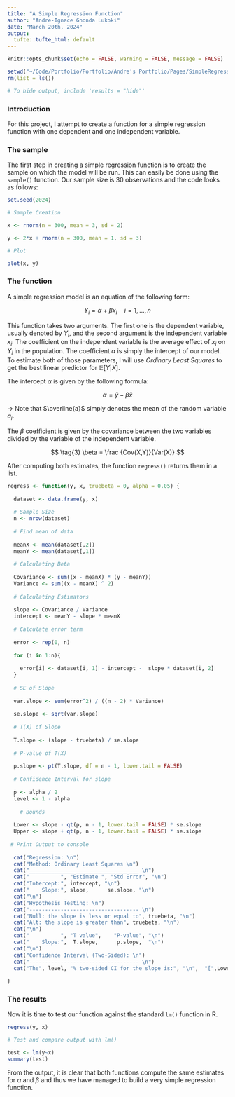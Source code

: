 ```yaml
---
title: "A Simple Regression Function"
author: "Andre-Ignace Ghonda Lukoki"
date: "March 20th, 2024"
output:
  tufte::tufte_html: default
---
```


```r
knitr::opts_chunk$set(echo = FALSE, warning = FALSE, message = FALSE)

setwd("~/Code/Portfolio/Portfolio/Andre's Portfolio/Pages/SimpleRegression")
rm(list = ls())

# To hide output, include 'results = "hide"'
```

### Introduction

For this project, I attempt to create a function for a simple regression function with one dependent and one independent variable. 

### The sample

The first step in creating a simple regression function is to create the sample on which the model will be run. This can easily be done using the ```sample()``` function. Our sample size is 30 observations and the code looks as follows:

```r

set.seed(2024)

# Sample Creation

x <- rnorm(n = 300, mean = 3, sd = 2)

y <- 2*x + rnorm(n = 300, mean = 1, sd = 3)

# Plot

plot(x, y)

```

### The function

A simple regression model is an equation of the following form:

$$
\tag{1}
Y_{i} = \alpha + \beta x_{i} \quad i = 1, \dots, n
$$

This function takes two arguments. The first one is the dependent variable, usually denoted by $Y_{i}$, and the second argument is the independent variable $x_{i}$. The coefficient on the independent variable is the average effect of $x_{i}$ on $Y_{i}$ in the population. The coefficient $\alpha$ is simply the intercept of our model. To estimate both of those parameters, I will use *Ordinary Least Squares* to get the best linear predictor for $\mathbb{E}[Y|X]$.

The intercept $\alpha$ is given by the following formula:

$$
\tag{2}
\alpha = \bar{y} - \beta \bar{x}
$$

$\rightarrow$ Note that $\overline{a}$ simply denotes the mean of the random variable $a_{i}$.

The $\beta$ coefficient is given by the covariance between the two variables divided by the variable of the independent variable.

$$
\tag{3}
\beta = \frac {Cov(X,Y)}{Var(X)} 
$$

After computing both estimates, the function ```regress()``` returns them in a list. 

```r

regress <- function(y, x, truebeta = 0, alpha = 0.05) {
  
  dataset <- data.frame(y, x)
  
  # Sample Size
  n <- nrow(dataset)
  
  # Find mean of data
  
  meanX <- mean(dataset[,2])
  meanY <- mean(dataset[,1])
  
  # Calculating Beta 
  
  Covariance <- sum((x - meanX) * (y - meanY))
  Variance <- sum((x - meanX) ^ 2) 
  
  # Calculating Estimators 
  
  slope <- Covariance / Variance
  intercept <- meanY - slope * meanX 
  
  # Calculate error term
  
  error <- rep(0, n)
  
  for (i in 1:n){
    
    error[i] <- dataset[i, 1] - intercept -  slope * dataset[i, 2]
  }
  
  # SE of Slope
  
  var.slope <- sum(error^2) / ((n - 2) * Variance)
  
  se.slope <- sqrt(var.slope)
  
  # T(X) of Slope
  
  T.slope <- (slope - truebeta) / se.slope
  
  # P-value of T(X)
  
  p.slope <- pt(T.slope, df = n - 1, lower.tail = FALSE)
  
  # Confidence Interval for slope
  
  p <- alpha / 2
  level <- 1 - alpha
  
    # Bounds
  
  Lower <- slope - qt(p, n - 1, lower.tail = FALSE) * se.slope  
  Upper <- slope + qt(p, n - 1, lower.tail = FALSE) * se.slope 
  
 # Print Output to console
  
  cat("Regression: \n")
  cat("Method: Ordinary Least Squares \n")
  cat("___________________________________ \n")
  cat("          ", "Estimate ", "Std Error", "\n")
  cat("Intercept:", intercept, "\n")
  cat("    Slope:", slope,      se.slope, "\n")
  cat("\n")
  cat("Hypothesis Testing: \n")
  cat("----------------------------------- \n")
  cat("Null: the slope is less or equal to", truebeta, "\n")
  cat("Alt: the slope is greater than", truebeta, "\n")
  cat("\n")
  cat("          ", "T value",    "P-value", "\n")
  cat("    Slope:",  T.slope,      p.slope,  "\n")
  cat("\n")
  cat("Confidence Interval (Two-Sided): \n")
  cat("----------------------------------- \n")
  cat("The", level, "% two-sided CI for the slope is:", "\n",  "[",Lower, ";", Upper,"] \n")
  
}

```

### The results

Now it is time to test our function against the standard ```lm()``` function in R.

```r

regress(y, x)

# Test and compare output with lm()

test <- lm(y~x)
summary(test)

``` 

From the output, it is clear that both functions compute the same estimates for $\alpha$ and $\beta$ and thus we have managed to build a very simple regression function.


